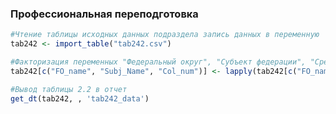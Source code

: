 ### Профессиональная переподготовка {#spec-distribution-pp}

```r
#Чтение таблицы исходных данных подраздела запись данных в переменную
tab242 <- import_table("tab242.csv")

#Факторизация переменных "Федеральный округ", "Субъект федерации", "Срез"
tab242[c("FO_name", "Subj_Name", "Col_num")] <- lapply(tab242[c("FO_name", "Subj_Name", "Col_num")] , factor)

```



```r
#Вывод таблицы 2.2 в отчет
get_dt(tab242, , 'tab242_data')
```